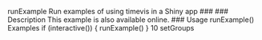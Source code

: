 runExample Run examples of using timevis in a Shiny app
### ### Description
This example is also available online.
### Usage
runExample()
Examples
if (interactive()) {
runExample()
}
10 setGroups
